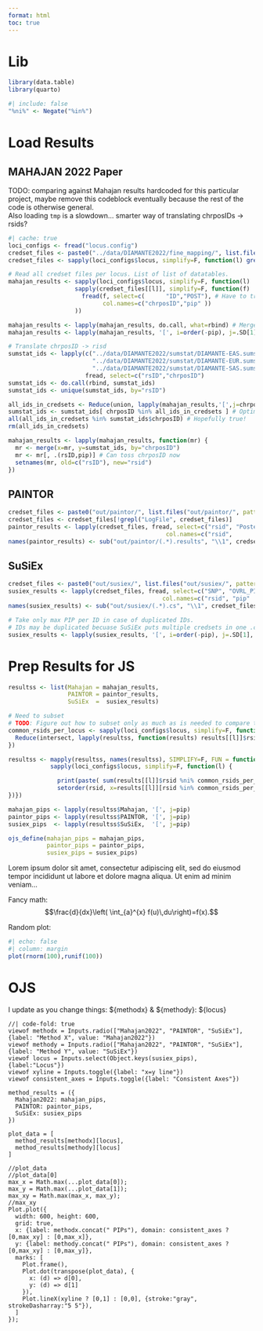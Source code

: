 ```yaml
---
format: html
toc: true
---
```


# Lib
```r
library(data.table)
library(quarto)
```

```r
#| include: false
"%ni%" <- Negate("%in%")
```

# Load Results
## MAHAJAN 2022 Paper
TODO: comparing against Mahajan results hardcoded for this particular project, maybe remove this codeblock eventually because the rest of the code is otherwise general.\
Also loading `tmp` is a slowdown... smarter way of translating chrposIDs -> rsids?
```r
#| cache: true 
loci_configs <- fread("locus.config")
credset_files <- paste0("../data/DIAMANTE2022/fine_mapping/", list.files("../data/DIAMANTE2022/fine_mapping/", pattern="finemap."))
credset_files <- sapply(loci_configs$locus, simplify=F, function(l) grep(l, credset_files, value=T)) # NOTE: one locus can have multiple credset files.

# Read all credset files per locus. List of list of datatables.
mahajan_results <- sapply(loci_configs$locus, simplify=F, function(l)
                   sapply(credset_files[[l]], simplify=F, function(f)
                     fread(f, select=c(      "ID","POST"), # Have to translate to rsids :(
                           col.names=c("chrposID","pip" ))
                   ))

mahajan_results <- lapply(mahajan_results, do.call, what=rbind) # Merge so just one datatable per locus.
mahajan_results <- lapply(mahajan_results, '[', i=order(-pip), j=.SD[1], by=chrposID) # IDs may be duplicated if there were multiple credible set files. Take only max PIP per ID.

# Translate chrposID -> risd
sumstat_ids <- lapply(c("../data/DIAMANTE2022/sumstat/DIAMANTE-EAS.sumstat.txt",
                        "../data/DIAMANTE2022/sumstat/DIAMANTE-EUR.sumstat.txt",
                        "../data/DIAMANTE2022/sumstat/DIAMANTE-SAS.sumstat.txt"),
                      fread, select=c("rsID","chrposID")                        )
sumstat_ids <- do.call(rbind, sumstat_ids)
sumstat_ids <- unique(sumstat_ids, by="rsID")

all_ids_in_credsets <- Reduce(union, lapply(mahajan_results,'[',j=chrposID))
sumstat_ids <- sumstat_ids[ chrposID %in% all_ids_in_credsets ] # Optimization, a bit of pre-filtering
all(all_ids_in_credsets %in% sumstat_ids$chrposID) # Hopefully true!
rm(all_ids_in_credsets)

mahajan_results <- lapply(mahajan_results, function(mr) {
  mr <- merge(x=mr, y=sumstat_ids, by="chrposID")
  mr <- mr[, .(rsID,pip)] # Can toss chrposID now
  setnames(mr, old=c("rsID"), new="rsid")
})
```

## PAINTOR
```r
credset_files <- paste0("out/paintor/", list.files("out/paintor/", pattern=".results"))
credset_files <- credset_files[!grepl("LogFile", credset_files)]
paintor_results <- lapply(credset_files, fread, select=c("rsid", "Posterior_Prob"),
                                             col.names=c("rsid",       "pip"     ))
names(paintor_results) <- sub("out/paintor/(.*).results", "\\1", credset_files)
```
## SuSiEx
```r
credset_files <- paste0("out/susiex/", list.files("out/susiex/", pattern=".cs")) 
susiex_results <- lapply(credset_files, fread, select=c("SNP", "OVRL_PIP"),
                                            col.names=c("rsid", "pip"  ))
names(susiex_results) <- sub("out/susiex/(.*).cs", "\\1", credset_files)

# Take only max PIP per ID in case of duplicated IDs.
# IDs may be duplicated becuase SuSiEx puts multiple credsets in one .cs file, where which credset a record belongs to is specified by the CS_ID col.
susiex_results <- lapply(susiex_results, '[', i=order(-pip), j=.SD[1], by=rsid) 
```

# Prep Results for JS
```r
resultss <- list(Mahajan = mahajan_results,
                 PAINTOR = paintor_results,
                 SuSiEx  =  susiex_results)

# Need to subset
# TODO: Figure out how to subset only as much as is needed to compare the two selected methods, rather than requiring IDs be shared by ALL methods?
common_rsids_per_locus <- sapply(loci_configs$locus, simplify=F, function(l) {
  Reduce(intersect, lapply(resultss, function(results) results[[l]]$rsid))
})

resultss <- mapply(resultss, names(resultss), SIMPLIFY=F, FUN = function(results,method) {
            sapply(loci_configs$locus, simplify=F, function(l) {

              print(paste( sum(results[[l]]$rsid %ni% common_rsids_per_locus[[l]]), "variants omitted from", method, l, "credible set results because they weren't shared." ))
              setorder(rsid, x=results[[l]][rsid %in% common_rsids_per_locus[[l]]])
})})

mahajan_pips <- lapply(resultss$Mahajan, '[', j=pip)
paintor_pips <- lapply(resultss$PAINTOR, '[', j=pip)
susiex_pips  <- lapply(resultss$SuSiEx,  '[', j=pip)

ojs_define(mahajan_pips = mahajan_pips,
           paintor_pips = paintor_pips,
           susiex_pips = susiex_pips)
```

[Lorem ipsum dolor sit amet, consectetur adipiscing elit, sed do eiusmod tempor incididunt ut labore et dolore magna aliqua. Ut enim ad minim veniam...]{.aside}

::: {.column-margin}
Fancy math:
$$\frac{d}{dx}\left( \int_{a}^{x} f(u)\,du\right)=f(x).$$
:::

[Random plot:]{.aside}
```r
#| echo: false
#| column: margin
plot(rnorm(100),runif(100))
```

# OJS
[I update as you change things: ${methodx} & ${methody}: ${locus}]{.aside} \
```ojs
//| code-fold: true
viewof methodx = Inputs.radio(["Mahajan2022", "PAINTOR", "SuSiEx"], {label: "Method X", value: "Mahajan2022"})
viewof methody = Inputs.radio(["Mahajan2022", "PAINTOR", "SuSiEx"], {label: "Method Y", value: "SuSiEx"})
viewof locus = Inputs.select(Object.keys(susiex_pips), {label:"Locus"})
viewof xyline = Inputs.toggle({label: "x=y line"})
viewof consistent_axes = Inputs.toggle({label: "Consistent Axes"})

method_results = ({
  Mahajan2022: mahajan_pips,
  PAINTOR: paintor_pips,
  SuSiEx: susiex_pips
})

plot_data = [
  method_results[methodx][locus],
  method_results[methody][locus]
]

//plot_data
//plot_data[0]
max_x = Math.max(...plot_data[0]);
max_y = Math.max(...plot_data[1]);
max_xy = Math.max(max_x, max_y);
//max_xy
Plot.plot({
  width: 600, height: 600,
  grid: true,
  x: {label: methodx.concat(" PIPs"), domain: consistent_axes ? [0,max_xy] : [0,max_x]},
  y: {label: methody.concat(" PIPs"), domain: consistent_axes ? [0,max_xy] : [0,max_y]},
  marks: [
    Plot.frame(),
    Plot.dot(transpose(plot_data), {
      x: (d) => d[0],
      y: (d) => d[1]
    }),
    Plot.lineX(xyline ? [0,1] : [0,0], {stroke:"gray", strokeDasharray:"5 5"}),
  ]
});
```
